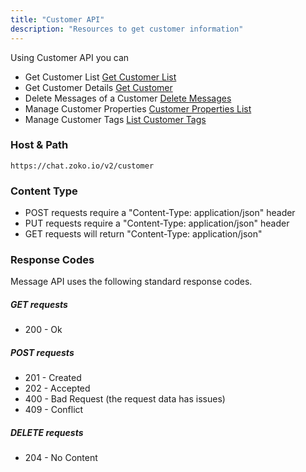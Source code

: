 ```yaml
---
title: "Customer API"
description: "Resources to get customer information"
---
```


Using Customer API you can

* Get Customer List [Get Customer List](/reference/get%5Fcustomer-1)
* Get Customer Details [Get Customer](/reference/get%5Fcustomer-id-1)
* Delete Messages of a Customer [Delete Messages](/reference/delete%5Fcustomer-id-messages-1)
* Manage Customer Properties [Customer Properties List](/reference/get%5Fcustomer-id-properties-1)
* Manage Customer Tags [List Customer Tags](/reference/get%5Fcustomer-id-tags-1)
  
### Host & Path

`https://chat.zoko.io/v2/customer
`

### Content Type

* POST requests require a "Content-Type: application/json" header
* PUT requests require a "Content-Type: application/json" header
* GET requests will return "Content-Type: application/json"

### Response Codes

Message API uses the following standard response codes.

##### GET requests

* 200 - Ok

##### POST requests

* 201 - Created
* 202 - Accepted
* 400 - Bad Request (the request data has issues)
* 409 - Conflict

##### DELETE requests

* 204 - No Content
